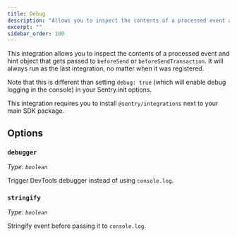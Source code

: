 ```yaml
---
title: Debug
description: "Allows you to inspect the contents of a processed event and hint object that gets passed to beforeSend or beforeSendTransaction."
excerpt: ""
sidebar_order: 100
---
```


This integration allows you to inspect the contents of a processed event and hint object that gets passed to `beforeSend` or `beforeSendTransaction`. It will always run as the last integration, no matter when it was registered.

Note that this is different than setting `debug: true` (which will enable debug logging in the console) in your Sentry.init options.

This integration requires you to install `@sentry/integrations` next to your main SDK package.

<PlatformContent includePath="configuration/debug" />

## Options

### `debugger`

_Type: `boolean`_

Trigger DevTools debugger instead of using `console.log`.

### `stringify`

_Type: `boolean`_

Stringify event before passing it to `console.log`.
